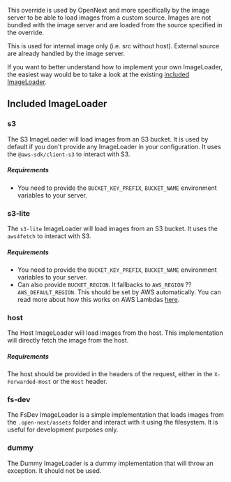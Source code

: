 This override is used by OpenNext and more specifically by the image server to be able to load images from a custom source. Images are not bundled with the image server and are loaded from the source specified in the override.

This is used for internal image only (i.e. src without host). External source are already handled by the image server.

If you want to better understand how to implement your own ImageLoader, the easiest way would be to take a look at the existing [included ImageLoader](https://github.com/opennextjs/opennextjs-aws/tree/main/packages/open-next/src/overrides/imageLoader).

## Included ImageLoader

### s3

The S3 ImageLoader will load images from an S3 bucket. It is used by default if you don't provide any ImageLoader in your configuration.
It uses the `@aws-sdk/client-s3` to interact with S3.

##### Requirements

- You need to provide the `BUCKET_KEY_PREFIX`, `BUCKET_NAME` environment variables to your server.

### s3-lite

The `s3-lite` ImageLoader will load images from an S3 bucket. It uses the `aws4fetch` to interact with S3.

##### Requirements

- You need to provide the `BUCKET_KEY_PREFIX`, `BUCKET_NAME` environment variables to your server.
- Can also provide `BUCKET_REGION`. It fallbacks to `AWS_REGION` ?? `AWS_DEFAULT_REGION`. This should be set by AWS automatically. You can read more about how this works on AWS Lambdas [here](https://docs.aws.amazon.com/lambda/latest/dg/configuration-envvars.html#configuration-envvars-runtime).

### host

The Host ImageLoader will load images from the host.
This implementation will directly fetch the image from the host.

##### Requirements

The host should be provided in the headers of the request, either in the `X-Forwarded-Host` or the `Host` header.

### fs-dev

The FsDev ImageLoader is a simple implementation that loads images from the `.open-next/assets` folder and interact with it using the filesystem. It is useful for development purposes only.

### dummy

The Dummy ImageLoader is a dummy implementation that will throw an exception. It should not be used.
